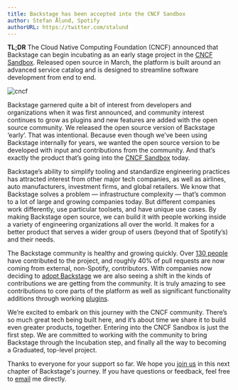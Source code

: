 ```yaml
---
title: Backstage has been accepted into the CNCF Sandbox
author: Stefan Ålund, Spotify
authorURL: https://twitter.com/stalund
---
```


**TL;DR** The Cloud Native Computing Foundation (CNCF) announced that Backstage can begin incubating as an early stage project in the [CNCF Sandbox](https://www.cncf.io/sandbox-projects/). Released open source in March, the platform is built around an advanced service catalog and is designed to streamline software development from end to end.

![cncf](assets/cncf-sandbox/cncf.png)

<!-- truncate -->

Backstage garnered quite a bit of interest from developers and organizations when it was first announced, and community interest continues to grow as plugins and new features are added with the open source community. We released the open source version of Backstage ‘early’. That was intentional. Because even though we’ve been using Backstage internally for years, we wanted the open source version to be developed with input and contributions from the community. And that’s exactly the product that’s going into the [CNCF Sandbox](https://www.cncf.io/sandbox-projects/) today.

Backstage’s ability to simplify tooling and standardize engineering practices has attracted interest from other major tech companies, as well as airlines, auto manufacturers, investment firms, and global retailers. We know that Backstage solves a problem — infrastructure complexity — that’s common to a lot of large and growing companies today. But different companies work differently, use particular toolsets, and have unique use cases. By making Backstage open source, we can build it with people working inside a variety of engineering organizations all over the world. It makes for a better product that serves a wider group of users (beyond that of Spotify’s) and their needs.

The Backstage community is healthy and growing quickly. Over [130 people](https://github.com/backstage/backstage/graphs/contributors) have contributed to the project, and roughly 40% of pull requests are now coming from external, non-Spotify, contributors. With companies now deciding to [adopt Backstage](https://github.com/backstage/backstage/blob/master/ADOPTERS.md) we are also seeing a shift in the kinds of contributions we are getting from the community. It is truly amazing to see contributions to core parts of the platform as well as significant functionality additions through working [plugins](https://backstage.io/plugins).

We’re excited to embark on this journey with the CNCF community. There’s so much great tech being built here, and it’s about time we share it to build even greater products, together. Entering into the CNCF Sandbox is just the first step. We are committed to working with the community to bring Backstage through the Incubation step, and finally all the way to becoming a Graduated, top-level project.

Thanks to everyone for your support so far. We hope you [join us](https://info.backstage.spotify.com/newsletter_subscribe) in this next chapter of Backstage's journey. If you have questions or feedback, feel free to [email](mailto:backstage-interest@spotify.com) me directly.

